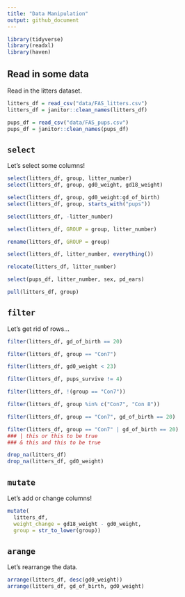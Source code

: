 ```yaml
---
title: "Data Manipulation"
output: github_document
---
```


```r
library(tidyverse)
library(readxl)
library(haven)
```

## Read in some data

Read in the litters dataset.

```r
litters_df = read_csv("data/FAS_litters.csv")
litters_df = janitor::clean_names(litters_df)

pups_df = read_csv("data/FAS_pups.csv")
pups_df = janitor::clean_names(pups_df)
```


## `select`

Let's select some columns!

```r
select(litters_df, group, litter_number)
select(litters_df, group, gd0_weight, gd18_weight)

select(litters_df, group, gd0_weight:gd_of_birth)
select(litters_df, group, starts_with("pups"))

select(litters_df, -litter_number)

select(litters_df, GROUP = group, litter_number)

rename(litters_df, GROUP = group)

select(litters_df, litter_number, everything())

relocate(litters_df, litter_number)

select(pups_df, litter_number, sex, pd_ears)

pull(litters_df, group)
```


## `filter`

Let's get rid of rows...

```r
filter(litters_df, gd_of_birth == 20)

filter(litters_df, group == "Con7")

filter(litters_df, gd0_weight < 23)

filter(litters_df, pups_survive != 4)

filter(litters_df, !(group == "Con7"))

filter(litters_df, group %in% c("Con7", "Con 8"))

filter(litters_df, group == "Con7", gd_of_birth == 20)

filter(litters_df, group == "Con7" | gd_of_birth == 20)
### | this or this to be true
### & this and this to be true

drop_na(litters_df)
drop_na(litters_df, gd0_weight)
```


## `mutate`

Let's add or change columns!

```r
mutate(
  litters_df, 
  weight_change = gd18_weight - gd0_weight,
  group = str_to_lower(group))
```


## `arange`

Let's rearrange the data.

```r
arrange(litters_df, desc(gd0_weight))
arrange(litters_df, gd_of_birth, gd0_weight)
```

